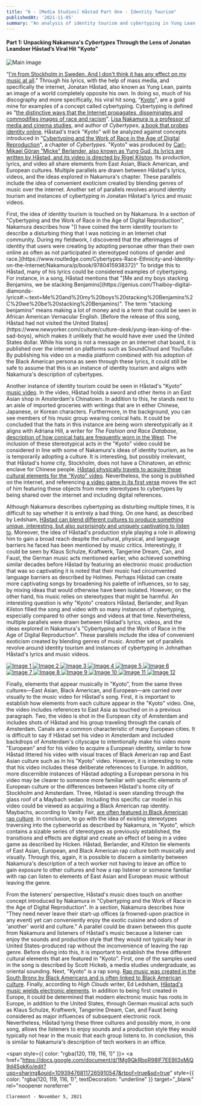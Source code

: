 ```yaml
---
title: "6 - [Media Studies] Håstad Part One - Identity Tourism"
publishedAt: '2021-11-05'
summary: "An analysis of identity tourism and cybertyping in Yung Lean’s 'Kyoto,' exploring how internet culture, music, and media blend global identities and stereotypes."
---
```


#### Part 1: Unpacking Nakamura's *Cybertypes* Through the Lens of Jonatan Leandoer Håstad’s Viral Hit "Kyoto"

<div style={{display: 'flex', justifyContent: 'center'}}>
  <img 
    src="/images/6-1.png" 
    alt="Main image"
    style={{ width: '90%', maxWidth: '700px' }} 
  />
</div>

“[I'm from Stockholm in Sweden. And I don't think it has any effect on my music at all](https://www.youtube.com/watch?v=6wgFliyJ4Bk&t=937s).” Through his lyrics, with the help of mass media, and specifically the internet, Jonatan Håstad, also known as Yung Lean, paints an image of a world completely opposite his own. In doing so, much of his discography and more specifically, his viral hit song, "[Kyoto](https://www.youtube.com/watch?v=tMgkt9jdjTU)", are a gold mine for examples of a concept called cybertyping. Cybertyping is defined as "[the distinctive ways that the Internet propagates, disseminates and commodifies images of race and racism](https://www.taylorfrancis.com/chapters/mono/10.4324/9780203643839-33/cybertyping-work-race-age-digital-reproduction-wendy-hui-kyong-chun-anna-watkins-fisher-thomas-keenan)". [Lisa Nakamura is a professor of media and cinema studies](https://lsa.umich.edu/ac/people/faculty/lnakamur.html), and author of *Cybertypes*, [a book that probes identity online](https://books.google.com/books/about/Cybertypes.html?id=pw0PK97lbrkC). Håstad's track "Kyoto" will be analyzed against concepts introduced in "[Cybertyping and the Work of Race in the Age of Digital Reproduction](https://www.taylorfrancis.com/chapters/mono/10.4324/9780203643839-33/cybertyping-work-race-age-digital-reproduction-wendy-hui-kyong-chun-anna-watkins-fisher-thomas-keenan)", a chapter of *Cybertypes*. "Kyoto" was produced by [Carl-Mikael Göran "Micke" Berlander, also known as Yung Gud, its lyrics are written by Håstad, and its video is directed by Rigel Kilston](https://genius.com/Yung-lean-kyoto-lyrics#:~:text=Expand-,Credits,-Produced%20By). Its production, lyrics, and video all share elements from East Asian, Black American, and European cultures. Multiple parallels are drawn between Håstad's lyrics, videos, and the ideas explored in Nakamura's chapter. These parallels include the idea of convenient exoticism created by blending genres of music over the internet. Another set of parallels revolves around identity tourism and instances of cybertyping in Jonatan Håstad's lyrics and music videos.

<div style={{ position: "relative" }}>
  <img
    src="/images/6-2.png"
    alt=""
    style={{ 
      width: "250px", 
      maxWidth: "40%", 
      float: "right", 
      marginLeft: "1.5rem",
      marginBottom: "1rem"
    }}
  />
  <div>
    First, the idea of identity tourism is touched on by Nakamura. In a section of "Cybertyping and the Work of Race in the Age of Digital Reproduction", Nakamura describes how "[I have coined the term identity tourism to describe a disturbing thing that I was noticing in an Internet chat community. During my fieldwork, I discovered that the afterimages of identity that users were creating by adopting personae other than their own online as often as not participated in stereotyped notions of gender and race.](https://www.routledge.com/Cybertypes-Race-Ethnicity-and-Identity-on-the-Internet/Nakamura/p/book/9780415938372)" To bridge this to Håstad, many of his lyrics could be considered examples of cybertyping. For instance, in a song, Håstad mentions that "[Me and my boys stacking Benjamins, we be stacking Benjamins](https://genius.com/Thaiboy-digital-diamonds-lyrics#:~:text=Me%20and%20my%20boys%20stacking%20Benjamins%2C%20we%20be%20stacking%20Benjamins)". The term "stacking benjamins" means making a lot of money and is a term that could be seen in African American Vernacular English. [Before the release of this song, Håstad had not visited the United States](https://www.newyorker.com/culture/culture-desk/yung-lean-king-of-the-sad-boys), which makes it unlikely that he would have ever used the United States dollar. While his song is not a message on an internet chat board, it is published over the internet on platforms such as SoundCloud and YouTube. By publishing his video on a media platform combined with his adoption of the Black American persona as seen through these lyrics, it could still be safe to assume that this is an instance of identity tourism and aligns with Nakamura's description of cybertypes.
  </div>
</div>

Another instance of identity tourism could be seen in Håstad's "Kyoto" [music video](https://www.youtube.com/watch?v=tMgkt9jdjTU). In the video, Håstad holds a sword and other items in an East Asian shop in Amsterdam's Chinatown. In addition to this, he stands next to an aisle of imported groceries with writings that are in either Chinese, Japanese, or Korean characters. Furthermore, in the background, you can see members of his music group wearing conical hats. It could be concluded that the hats in this instance are being worn stereotypically as it aligns with Adriana Hill, a writer for *The Fashion and Race Database*, [description of how conical hats are frequently worn in the West](https://fashionandrace.org/database/subscribe/?mepr-unauth-page=7603&redirect_to=%2Fdatabase%2Fauthor%2Fadrianahill%2F). The inclusion of these stereotypical acts in the "Kyoto" video could be considered in line with some of Nakamura's ideas of identity tourism, as he is temporarily adopting a culture. It is interesting, but possibly irrelevant, that Håstad's home city, Stockholm, does not have a Chinatown, an ethnic enclave for Chinese people. [Håstad physically travels to acquire these cultural elements for the "Kyoto" video](https://www.vice.com/en/article/6wyvx6/yung-lean-is-going-to-do-bucket-hats-like-mac-miller-did-the-snapback-interview-2014#:~:text=The%20story%20behind%20the%20video%20is%20that%20we%20were%20going%20to%20go%20to%20Amsterdam.). Nevertheless, the song is published on the internet, and referencing [a video game in its first verse](https://genius.com/2539528/Yung-lean-kyoto/Squad-see-me-cruisin-cruisin-in-my-go-kart) moves the act of him featuring these objects from mere stereotypes to cybertypes by being shared over the internet and including digital references.

Although Nakamura describes cybertyping as disturbing multiple times, it is difficult to say whether it is entirely a bad thing. On one hand, as described by Ledsham, [Håstad can blend different cultures to produce something unique, interesting, but also surprisingly and uniquely captivating to listen to](https://highclouds.org/i-write-raps-not-tragedies-finally-the-emo-goth-rap-hybrid-you-didnt-realise-you-were-waiting-for-is-here/#:~:text=While%20these%20rappers%20have%20bent%20the%20rules%2C%20they%20still%20have%20been%20successful%20in%20the%20mainstream%20hip%2Dhop%20world%3A). Moreover, the idea of Håstad's production style playing a role in allowing him to gain a broad reach despite the cultural, physical, and language barriers he faced has been mentioned by music critics. Interestingly, it could be seen by Klaus Schulze, Kraftwerk, Tangerine Dream, Can, and Faust, the German music acts mentioned earlier, who achieved something similar decades before Håstad by featuring an electronic music production that was so captivating it is noted that their music had circumvented language barriers as described by Holmes. Perhaps Håstad can create more captivating songs by broadening his palette of influences, so to say, by mixing ideas that would otherwise have been isolated. However, on the other hand, his music relies on stereotypes that might be harmful. An interesting question is why "Kyoto" creators Håstad, Berlander, and Ryan Kilston filled the song and video with so many instances of cybertyping, especially compared to other songs and videos at that time. Nevertheless, multiple parallels were drawn between Håstad's lyrics, videos, and the ideas explored in Nakamura's "Cybertyping and the Work of Race in the Age of Digital Reproduction". These parallels include the idea of convenient exoticism created by blending genres of music. Another set of parallels revolve around identity tourism and instances of cybertyping in Johnathan Håstad's lyrics and music videos.

<div style={{
  display: 'grid',
  gridTemplateColumns: 'repeat(4, 1fr)',
  gridTemplateRows: 'repeat(3, 1fr)',
  gap: '1rem',
  width: '100%',
  maxWidth: '1200px',
  margin: '0 auto'
}}>
  <a href="/images/6-3.png" target="_blank" rel="noopener noreferrer">
    <img src="/images/6-3.png" alt="Image 1" style={{ width: '100%', height: 'auto', objectFit: 'cover', borderRadius: '4px', cursor: 'pointer', transition: 'transform 0.2s ease', ':hover': { transform: 'scale(1.05)' } }} />
  </a>
  <a href="/images/6-4.png" target="_blank" rel="noopener noreferrer">
    <img src="/images/6-4.png" alt="Image 2" style={{ width: '100%', height: 'auto', objectFit: 'cover', borderRadius: '4px', cursor: 'pointer', transition: 'transform 0.2s ease' }} />
  </a>
  <a href="/images/6-5.png" target="_blank" rel="noopener noreferrer">
    <img src="/images/6-5.png" alt="Image 3" style={{ width: '100%', height: 'auto', objectFit: 'cover', borderRadius: '4px', cursor: 'pointer', transition: 'transform 0.2s ease' }} />
  </a>
  <a href="/images/6-6.png" target="_blank" rel="noopener noreferrer">
    <img src="/images/6-6.png" alt="Image 4" style={{ width: '100%', height: 'auto', objectFit: 'cover', borderRadius: '4px', cursor: 'pointer', transition: 'transform 0.2s ease' }} />
  </a>
  <a href="/images/6-7.png" target="_blank" rel="noopener noreferrer">
    <img src="/images/6-7.png" alt="Image 5" style={{ width: '100%', height: 'auto', objectFit: 'cover', borderRadius: '4px', cursor: 'pointer', transition: 'transform 0.2s ease' }} />
  </a>
  <a href="/images/6-8.png" target="_blank" rel="noopener noreferrer">
    <img src="/images/6-8.png" alt="Image 6" style={{ width: '100%', height: 'auto', objectFit: 'cover', borderRadius: '4px', cursor: 'pointer', transition: 'transform 0.2s ease' }} />
  </a>
  <a href="/images/6-9.png" target="_blank" rel="noopener noreferrer">
    <img src="/images/6-9.png" alt="Image 7" style={{ width: '100%', height: 'auto', objectFit: 'cover', borderRadius: '4px', cursor: 'pointer', transition: 'transform 0.2s ease' }} />
  </a>
  <a href="/images/6-10.png" target="_blank" rel="noopener noreferrer">
    <img src="/images/6-10.png" alt="Image 8" style={{ width: '100%', height: 'auto', objectFit: 'cover', borderRadius: '4px', cursor: 'pointer', transition: 'transform 0.2s ease' }} />
  </a>
  <a href="/images/6-11.png" target="_blank" rel="noopener noreferrer">
    <img src="/images/6-11.png" alt="Image 9" style={{ width: '100%', height: 'auto', objectFit: 'cover', borderRadius: '4px', cursor: 'pointer', transition: 'transform 0.2s ease' }} />
  </a>
  <a href="/images/6-12.png" target="_blank" rel="noopener noreferrer">
    <img src="/images/6-12.png" alt="Image 10" style={{ width: '100%', height: 'auto', objectFit: 'cover', borderRadius: '4px', cursor: 'pointer', transition: 'transform 0.2s ease' }} />
  </a>
  <a href="/images/6-13.png" target="_blank" rel="noopener noreferrer">
    <img src="/images/6-13.png" alt="Image 11" style={{ width: '100%', height: 'auto', objectFit: 'cover', borderRadius: '4px', cursor: 'pointer', transition: 'transform 0.2s ease' }} />
  </a>
  <a href="/images/6-14.png" target="_blank" rel="noopener noreferrer">
    <img src="/images/6-14.png" alt="Image 12" style={{ width: '100%', height: 'auto', objectFit: 'cover', borderRadius: '4px', cursor: 'pointer', transition: 'transform 0.2s ease' }} />
  </a>
</div>

Finally, elements that appear musically in "Kyoto", from the same three cultures—East Asian, Black American, and European—are carried over visually to the music video for Håstad's song. First, it is important to establish how elements from each culture appear in the "Kyoto" video. One, the video includes references to East Asia as touched on in a previous paragraph. Two, the video is shot in the European city of Amsterdam and includes shots of Håstad and his group traveling through the canals of Amsterdam. Canals are a common characteristic of many European cities. It is difficult to say if Håstad set his video in Amsterdam and included backdrops of Amsterdam's cityscape to intentionally make his video more "European" and for his video to acquire a European identity, similar to how Håstad littered his video with visual traces of Black American rap and East Asian culture such as in his "Kyoto" video. However, it is interesting to note that his video includes these deliberate references to Europe. In addition, more discernible instances of Håstad adopting a European persona in his video may be clearer to someone more familiar with specific elements of European culture or the differences between Håstad's home city of Stockholm and Amsterdam. Three, Håstad is seen standing through the glass roof of a Maybach sedan. Including this specific car model in his video could be viewed as acquiring a Black American rap identity. Maybachs, according to Vanity Fair, [are often featured in Black American rap culture](https://www.vanityfair.com/news/2014/11/mercedes-maybach-s600#:~:text=They%20were%20reincarnated%20briefly%20in%20the%202000s%20as%20a%20Mercedes%2DBenz%20subsidiary%2C%20and%20beloved%20by%20American%20rappers%2C%20Russian%20oligarchs%2C%20Emirati%20sheikhs%2C%20and%20Chinese%20entrepreneurs). In conclusion, to go with the idea of existing stereotypes traversing into the cyberworld as described by Nakamura, in "Kyoto", which contains a sizable series of stereotypes as previously established, the transitions and effects are digital and create an effect of being in a video game as described by Hicken. Håstad, Berlander, and Kilston tie elements of East Asian, European, and Black American rap culture both musically and visually. Through this, again, it is possible to discern a similarity between Nakamura's description of a tech worker not having to leave an office to gain exposure to other cultures and how a rap listener or someone familiar with rap can listen to elements of East Asian and European music without leaving the genre.

From the listeners' perspective, Håstad's music does touch on another concept introduced by Nakamura in "Cybertyping and the Work of Race in the Age of Digital Reproduction". In a section, Nakamura describes how "They need never leave their start-up offices (a frowned-upon practice in any event) yet can conveniently enjoy the exotic cuisine and odors of 'another' world and culture." A parallel could be drawn between this quote from Nakamura and listeners of Håstad's music because a listener can enjoy the sounds and production style that they would not typically hear in United States-produced rap without the inconvenience of leaving the rap genre. Before diving into this, it is important to establish the three different cultural elements that are featured in "Kyoto". First, one of the samples used in the song is described by Scott Hickeb, a media studies undergraduate, as oriental sounding. Next, "Kyoto" is a rap song. [Rap music was created in the South Bronx by Black Americans and is often linked to Black American culture](https://papers.ssrn.com/sol3/papers.cfm?abstract_id=2767194). Finally, according to *High Clouds* writer, Ed Ledsham, [Håstad's music wields electronic elements](https://highclouds.org/i-write-raps-not-tragedies-finally-the-emo-goth-rap-hybrid-you-didnt-realise-you-were-waiting-for-is-here/#:~:text=While%20these%20rappers%20have%20bent%20the%20rules%2C%20they%20still%20have%20been%20successful%20in%20the%20mainstream%20hip%2Dhop%20world%3A). In addition to being first created in Europe, it could be determined that modern electronic music has roots in Europe, in addition to the United States, through German musical acts such as Klaus Schulze, Kraftwerk, Tangerine Dream, Can, and Faust being considered as major influences of subsequent electronic rock. Nevertheless, Håstad tying these three cultures and possibly more, in one song, allows the listeners to enjoy sounds and a production style they would typically not hear in the music that each group listens to. In conclusion, this is similar to Nakamura's description of tech workers in an office.

<span style={{ color: "rgba(120, 119, 116, 1)" }}>
  <a
    href="https://docs.google.com/document/d/1Mg9QkRbpR98IF7EE9ll3xMjQ9d4SgkKo/edit?usp=sharing&ouid=109394768117265910547&rtpof=true&sd=true"
    style={{
      color: "rgba(120, 119, 116, 1)",
      textDecoration: "underline"
    }}
    target="_blank"
    rel="noopener noreferrer"
  >
    Claremont - November 5, 2021
  </a>
</span>